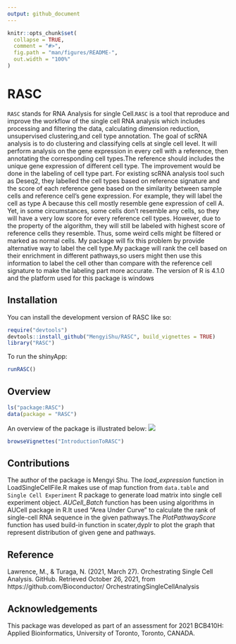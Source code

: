 ```yaml
---
output: github_document
---
```


<!-- README.md is generated from README.Rmd. Please edit that file -->

```r
knitr::opts_chunk$set(
  collapse = TRUE,
  comment = "#>",
  fig.path = "man/figures/README-",
  out.width = "100%"
)
```

# RASC

<!-- badges: start -->
<!-- badges: end -->

`RASC` stands for RNA Analysis for single Cell.`RASC` is a tool that reproduce and improve the workflow of the single cell RNA analysis which includes processing and filtering the data, calculating dimension reduction, unsupervised clustering,and cell type annotation. The goal of scRNA analysis is to do clustering and classifying cells at single cell level. It will perform analysis on the gene expression in every cell with a reference, then annotating the corresponding cell types.The reference should includes the unique gene expression of different cell type. The improvement would be done in the labeling of cell type part. For existing
scRNA analysis tool such as Deseq2, they labelled the cell types based on reference signature and the score of each reference gene based on the similarity between sample cells and reference cell’s gene expression. For example, they will label the cell as type A because this cell mostly resemble gene expression of cell A. Yet, in some circumstances, some cells don’t resemble any cells, so they will have a very low score for every reference cell types. However, due to the property of the algorithm, they will still be labeled with highest score of reference cells they resemble. Thus, some weird cells might be filtered or marked as normal cells. My package will fix this problem by provide alternative way to label the cell type.My package will rank the cell based on their enrichment in different pathways,so users might then use this information to label the cell other than compare with the reference cell signature to make the labeling part more accurate.
The version of R is 4.1.0 and the platform used for this package is windows

## Installation

You can install the development version of RASC like so:

```R
require("devtools")
devtools::install_github("MengyiShu/RASC", build_vignettes = TRUE)
library("RASC")
```
To run the shinyApp:
``` r
runRASC()
```

## Overview
```R
ls("package:RASC")
data(package = "RASC")
```
An overview of the package is illustrated below:
![](./inst/extdata/RASC.png)

```R
browseVignettes("IntroductionToRASC")
```

## Contributions



The author of the package is Mengyi Shu. The *load_expression* function in LoadSingleCellFile.R makes use of map function from `data.table` and `Single Cell Experiment` R package to generate load matrix into single cell experiment object.  *AUCell_Batch* function has been using algorithms in AUCell package in R.It used 
 "Area Under Curve" to calculate the rank of single-cell RNA sequence in the given 
 pathways.The *PlotPathwayScore* function has used build-in function in scater,dyplr 
 to plot the graph that represent distribution of given gene and pathways.
 
## Reference

Lawrence, M., & Turaga, N. (2021, March 27). Orchestrating Single Cell Analysis. GitHub. Retrieved
October 26, 2021, from https://github.com/Bioconductor/ OrchestratingSingleCellAnalysis

## Acknowledgements
This package was developed as part of an assessment for 2021 BCB410H: Applied Bioinformatics, University of Toronto, Toronto, CANADA.
